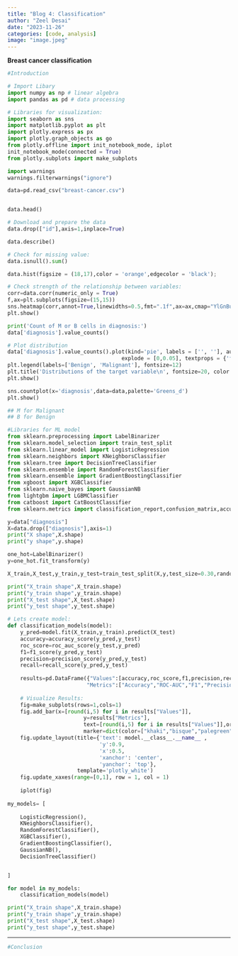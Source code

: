 ---
title: "Blog 4: Classification"
author: "Zeel Desai"
date: "2023-11-26"
categories: [code, analysis]
image: "image.jpeg"
---

**Breast cancer classification**

```{python}
#Introduction
```

```{python}
# Import Libary
import numpy as np # linear algebra
import pandas as pd # data processing

# Libraries for visualization:
import seaborn as sns
import matplotlib.pyplot as plt
import plotly.express as px
import plotly.graph_objects as go
from plotly.offline import init_notebook_mode, iplot
init_notebook_mode(connected = True)
from plotly.subplots import make_subplots

import warnings
warnings.filterwarnings("ignore")

```

```{python}
data=pd.read_csv("breast-cancer.csv")


data.head()
```

```{python}
# Download and prepare the data
data.drop(["id"],axis=1,inplace=True)
```


```{python}
data.describe()
```


```{python}
# Check for missing value:
data.isnull().sum()
```

```{python}
data.hist(figsize = (18,17),color = 'orange',edgecolor = 'black');
```


```{python}
# Check strength of the relationship between variables:
corr=data.corr(numeric_only = True)
f,ax=plt.subplots(figsize=(15,15))
sns.heatmap(corr,annot=True,linewidths=0.5,fmt=".1f",ax=ax,cmap="YlGnBu",square=True)
plt.show()
```



```{python}
print('Count of M or B cells in diagnosis:')
data['diagnosis'].value_counts()
```

```{python}
# Plot distribution
data['diagnosis'].value_counts().plot(kind='pie', labels = ['', ''], autopct = '%1.1F%%', colors = ['#9091b1','#e1b0cd'], 
                                    explode = [0,0.05], textprops = {'fontsize':15})
plt.legend(labels=['Benign', 'Malignant'], fontsize=12)
plt.title('Distributions of the target variable\n', fontsize=20, color = '#6a6a6a', y=1.03)
plt.show()
```

```{python}
sns.countplot(x='diagnosis',data=data,palette='Greens_d')
plt.show()

## M for Malignant
## B for Benign
```

```{python}
#Libraries for ML model
from sklearn.preprocessing import LabelBinarizer
from sklearn.model_selection import train_test_split
from sklearn.linear_model import LogisticRegression
from sklearn.neighbors import KNeighborsClassifier
from sklearn.tree import DecisionTreeClassifier
from sklearn.ensemble import RandomForestClassifier
from sklearn.ensemble import GradientBoostingClassifier
from xgboost import XGBClassifier
from sklearn.naive_bayes import GaussianNB
from lightgbm import LGBMClassifier
from catboost import CatBoostClassifier
from sklearn.metrics import classification_report,confusion_matrix,accuracy_score,f1_score,recall_score,precision_score,roc_auc_score
```

```{python}
y=data["diagnosis"]
X=data.drop(["diagnosis"],axis=1)
print("X shape",X.shape)
print("y shape",y.shape)
```

```{python}
one_hot=LabelBinarizer()
y=one_hot.fit_transform(y)
```

```{python}
X_train,X_test,y_train,y_test=train_test_split(X,y,test_size=0.30,random_state=42,shuffle=True)
```

```{python}
print("X_train shape",X_train.shape)
print("y_train shape",y_train.shape)
print("X_test shape",X_test.shape)
print("y_test shape",y_test.shape)
```

```{python}
# Lets create model:
def classification_models(model):
    y_pred=model.fit(X_train,y_train).predict(X_test)
    accuracy=accuracy_score(y_pred,y_test)
    roc_score=roc_auc_score(y_test,y_pred)
    f1=f1_score(y_pred,y_test)
    precision=precision_score(y_pred,y_test)
    recall=recall_score(y_pred,y_test)
    
    results=pd.DataFrame({"Values":[accuracy,roc_score,f1,precision,recall],
                         "Metrics":["Accuracy","ROC-AUC","F1","Precision","Recall"]})
    
    # Visualize Results:
    fig=make_subplots(rows=1,cols=1)
    fig.add_bar(x=[round(i,5) for i in results["Values"]],
                        y=results["Metrics"],
                        text=[round(i,5) for i in results["Values"]],orientation="h",textposition="inside",name="Values",
                        marker=dict(color=["khaki","bisque","palegreen","skyblue","plum"],line_color="beige",line_width=1.5),row=1,col=1)
    fig.update_layout(title={'text': model.__class__.__name__ ,
                             'y':0.9,
                             'x':0.5,
                             'xanchor': 'center',
                             'yanchor': 'top'},
                      template='plotly_white')
    fig.update_xaxes(range=[0,1], row = 1, col = 1)
    
    iplot(fig)
    
my_models= [
    
    LogisticRegression(),
    KNeighborsClassifier(),
    RandomForestClassifier(),
    XGBClassifier(),
    GradientBoostingClassifier(),
    GaussianNB(),
    DecisionTreeClassifier()


]

for model in my_models:
    classification_models(model)

```

```{python}
print("X_train shape",X_train.shape)
print("y_train shape",y_train.shape)
print("X_test shape",X_test.shape)
print("y_test shape",y_test.shape)
```

*********

```{python}
#Conclusion
```